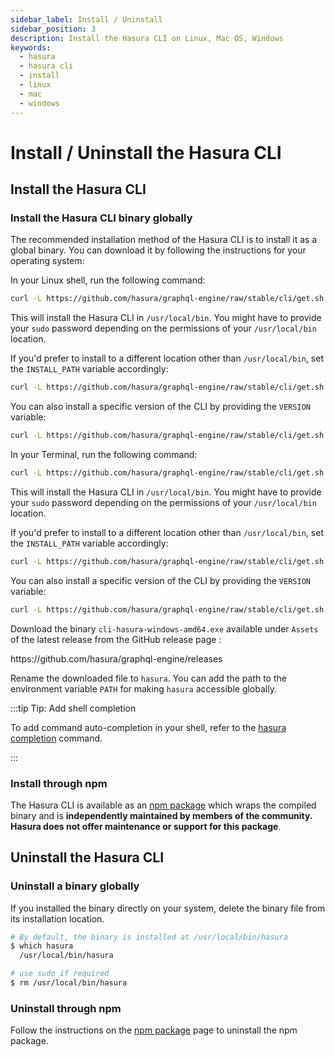```yaml
---
sidebar_label: Install / Uninstall
sidebar_position: 3
description: Install the Hasura CLI on Linux, Mac OS, Windows
keywords:
  - hasura
  - hasura cli
  - install
  - linux
  - mac
  - windows
---
```



# Install / Uninstall the Hasura CLI

## Install the Hasura CLI

### Install the Hasura CLI binary globally

The recommended installation method of the Hasura CLI is to install it as a global binary. You can download it by
following the instructions for your operating system:

<Tabs groupId="user-preference" className="api-tabs">
<TabItem value="linux" label="Linux">

In your Linux shell, run the following command:

```bash
curl -L https://github.com/hasura/graphql-engine/raw/stable/cli/get.sh | bash
```

This will install the Hasura CLI in `/usr/local/bin`. You might have to provide your `sudo` password depending on the
permissions of your `/usr/local/bin` location.

If you'd prefer to install to a different location other than `/usr/local/bin`, set the `INSTALL_PATH` variable
accordingly:

```bash
curl -L https://github.com/hasura/graphql-engine/raw/stable/cli/get.sh | INSTALL_PATH=$HOME/bin bash
```

You can also install a specific version of the CLI by providing the `VERSION` variable:

```bash
curl -L https://github.com/hasura/graphql-engine/raw/stable/cli/get.sh | VERSION=v2.48.6 bash
```

</TabItem>
<TabItem value="mac" label="Mac">

In your Terminal, run the following command:

```bash
curl -L https://github.com/hasura/graphql-engine/raw/stable/cli/get.sh | bash
```

This will install the Hasura CLI in `/usr/local/bin`. You might have to provide your `sudo` password depending on the
permissions of your `/usr/local/bin` location.

If you'd prefer to install to a different location other than `/usr/local/bin`, set the `INSTALL_PATH` variable
accordingly:

```bash
curl -L https://github.com/hasura/graphql-engine/raw/stable/cli/get.sh | INSTALL_PATH=$HOME/bin bash
```

You can also install a specific version of the CLI by providing the `VERSION` variable:

```bash
curl -L https://github.com/hasura/graphql-engine/raw/stable/cli/get.sh | VERSION=v2.48.6 bash
```

</TabItem>
<TabItem value="windows" label="Windows">

Download the binary `cli-hasura-windows-amd64.exe` available under `Assets` of the latest release from the GitHub
release page :

<Link to="https://github.com/hasura/graphql-engine/releases">https://github.com/hasura/graphql-engine/releases</Link>

Rename the downloaded file to `hasura`. You can add the path to the environment variable `PATH` for making `hasura`
accessible globally.

</TabItem>
</Tabs>

:::tip Tip: Add shell completion

To add command auto-completion in your shell, refer to the
[hasura completion](/hasura-cli/commands/hasura_completion.mdx) command.

:::

### Install through npm

The Hasura CLI is available as an [npm package](https://www.npmjs.com/package/hasura-cli) which wraps the compiled
binary and is **independently maintained by members of the community. Hasura does not offer maintenance or support for
this package**.

## Uninstall the Hasura CLI

### Uninstall a binary globally

If you installed the binary directly on your system, delete the binary file from its installation location.

```bash
# By default, the binary is installed at /usr/local/bin/hasura
$ which hasura
  /usr/local/bin/hasura

# use sudo if required
$ rm /usr/local/bin/hasura
```

### Uninstall through npm

Follow the instructions on the [npm package](https://www.npmjs.com/package/hasura-cli) page to uninstall the npm
package.
